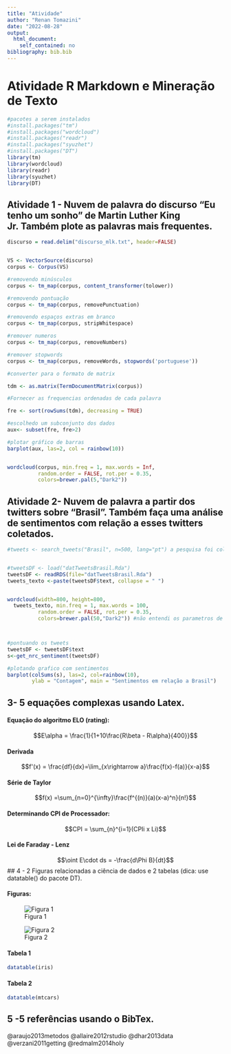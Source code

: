 ```yaml
---
title: "Atividade"
author: "Renan Tomazini"
date: "2022-08-28"
output:
  html_document:
    self_contained: no
bibliography: bib.bib
---
```


# Atividade R Markdown e Mineração de Texto

``` r
#pacotes a serem instalados
#install.packages("tm")
#install.packages("wordcloud")
#install.packages("readr")
#install.packages("syuzhet")
#install.packages("DT")
library(tm)
library(wordcloud)
library(readr)
library(syuzhet)
library(DT)
```

## Atividade 1 - Nuvem de palavra do discurso “Eu tenho um sonho” de Martin Luther King Jr. Também plote as palavras mais frequentes.
```r
discurso = read.delim("discurso_mlk.txt", header=FALSE)


VS <- VectorSource(discurso)
corpus <- Corpus(VS)

#removendo minúsculos
corpus <- tm_map(corpus, content_transformer(tolower))

#removendo pontuação
corpus <- tm_map(corpus, removePunctuation)

#removendo espaços extras em branco
corpus <- tm_map(corpus, stripWhitespace)

#remover numeros
corpus <- tm_map(corpus, removeNumbers)

#remover stopwords
corpus <- tm_map(corpus, removeWords, stopwords('portuguese'))

#converter para o formato de matrix

tdm <- as.matrix(TermDocumentMatrix(corpus))

#Fornecer as frequencias ordenadas de cada palavra

fre <- sort(rowSums(tdm), decreasing = TRUE)

#escolhedo um subconjunto dos dados
aux<- subset(fre, fre>2)

#plotar gráfico de barras
barplot(aux, las=2, col = rainbow(10))


wordcloud(corpus, min.freq = 1, max.words = Inf,
          random.order = FALSE, rot.per = 0.35,
          colors=brewer.pal(5,"Dark2"))

```


## Atividade 2- Nuvem de palavra a partir dos twitters sobre "Brasil". Também faça uma análise de sentimentos com relação a esses twitters coletados.

``` r
#tweets <- search_tweets("Brasil", n=500, lang="pt") a pesquisa foi colocada em brasilTweets.csv


#tweetsDF <- load("datTweetsBrasil.Rda")
tweetsDF <- readRDS(file="datTweetsBrasil.Rda")
tweets_texto <-paste(tweetsDF$text, collapse = " ")


wordcloud(width=800, height=800,
  tweets_texto, min.freq = 1, max.words = 100,
          random.order = FALSE, rot.per = 0.35,
          colors=brewer.pal(50,"Dark2")) #não entendi os parametros de tamanho, nao achei na internet muito sobre



#pontuando os tweets
tweetsDF <- tweetsDF$text
s<-get_nrc_sentiment(tweetsDF)

#plotando grafico com sentimentos
barplot(colSums(s), las=2, col=rainbow(10),
        ylab = "Contagem", main = "Sentimentos em relação a Brasil")


```


## 3- 5 equações complexas usando Latex.

#### Equação do algoritmo ELO (rating):
$$E\alpha = \frac{1}{1+10\frac{R\beta - R\alpha}{400}}$$

#### Derivada
$$f'(x) = \frac{df}{dx}=\lim_{x\rightarrow a}\frac{f(x)-f(a)}{x-a}$$

#### Série de Taylor
$$f(x) =\sum_{n=0}^{\infty}\frac{f^{(n)}(a)(x-a)^n}{n!}$$

#### Determinando CPI de Processador:
$$CPI = \sum_{n}^{i=1}(CPIi x Li)$$

#### Lei de Faraday - Lenz
$$\oint E\cdot ds = -\frac{d\Phi B}{dt}$$
## 4 - 2 Figuras relacionadas a ciência de dados e 2 tabelas (dica:  use datatable() do pacote DT).

#### Figuras:
![Figura 1](figuras/figura1.png)

![Figura 2](figuras/figura2.jpg)

#### Tabela 1
```r
datatable(iris)
```

#### Tabela 2
```r
datatable(mtcars)
```


## 5 -5 referências usando o BibTex.
@araujo2013metodos
@allaire2012rstudio
@dhar2013data
@verzani2011getting
@redmalm2014holy